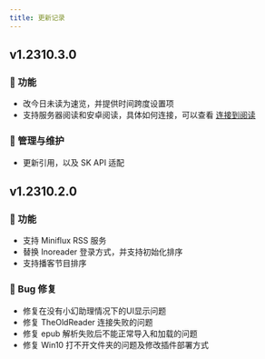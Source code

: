 ```yaml
---
title: 更新记录
---
```


## v1.2310.3.0

### 🚀 功能

- 改今日未读为速览，并提供时间跨度设置项
- 支持服务器阅读和安卓阅读，具体如何连接，可以查看 [连接到阅读](./connect-legado)

### 🧰 管理与维护

- 更新引用，以及 SK API 适配

## v1.2310.2.0

### 🚀 功能

- 支持 Miniflux RSS 服务
- 替换 Inoreader 登录方式，并支持初始化排序
- 支持播客节目排序

### 🐛 Bug 修复

- 修复在没有小幻助理情况下的UI显示问题
- 修复 TheOldReader 连接失败的问题
- 修复 epub 解析失败后不能正常导入和加载的问题
- 修复 Win10 打不开文件夹的问题及修改插件部署方式